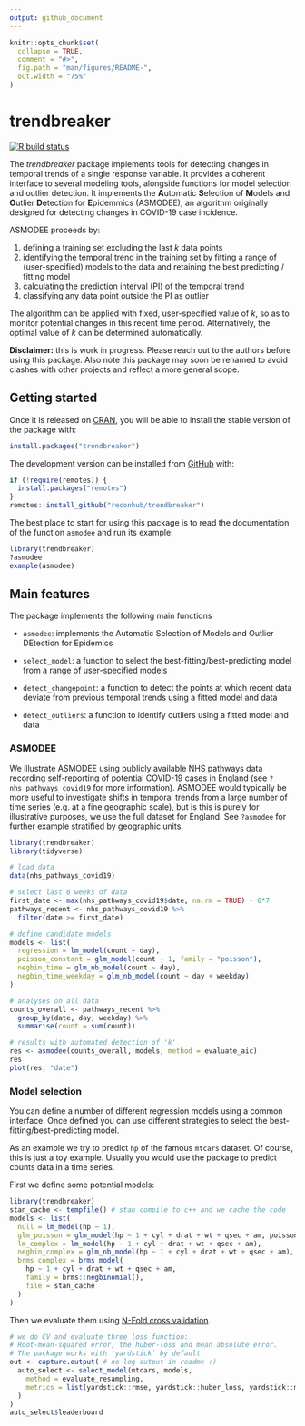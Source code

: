 ```yaml
---
output: github_document
---
```


<!-- README.md is generated from README.Rmd. Please edit that file -->

```r
knitr::opts_chunk$set(
  collapse = TRUE,
  comment = "#>",
  fig.path = "man/figures/README-",
  out.width = "75%"
)
```

# trendbreaker

<!-- badges: start -->
[![R build status](https://github.com/reconhub/trendbreaker/workflows/R-CMD-check/badge.svg)](https://github.com/reconhub/trendbreaker/actions)
<!-- badges: end -->

The *trendbreaker* package implements tools for detecting changes in temporal
trends of a single response variable. It provides a coherent interface to
several modeling tools, alongside functions for model selection and outlier
detection. It implements the **A**utomatic **S**election of **M**odels and
**O**utlier **De**tection for **E**pidemmics (ASMODEE), an algorithm originally
designed for detecting changes in COVID-19 case incidence. 

ASMODEE proceeds by:

1. defining a training set excluding the last *k* data points
2. identifying the temporal trend in the training set by fitting a range of
   (user-specified) models to the data and retaining the best predicting /
   fitting model
3. calculating the prediction interval (PI) of the temporal trend
4. classifying any data point outside the PI as outlier

The algorithm can be applied with fixed, user-specified value of *k*, so as to
monitor potential changes in this recent time period. Alternatively, the optimal
value of *k* can be determined automatically.

**Disclaimer:** this is work in progress. Please reach out to the authors before
using this package. Also note this package may soon be renamed to avoid clashes
with other projects and reflect a more general scope.


## Getting started

Once it is released on [CRAN](https://CRAN.R-project.org), you will be able to
install the stable version of the package with:

``` r
install.packages("trendbreaker")
```

The development version can be installed from [GitHub](https://github.com/) with:

``` r
if (!require(remotes)) {
  install.packages("remotes")
}
remotes::install_github("reconhub/trendbreaker")
```

The best place to start for using this package is to read the documentation of
the function `asmodee` and run its example:

```r
library(trendbreaker)
?asmodee
example(asmodee)
```


## Main features

The package implements the following main functions

* `asmodee`: implements the Automatic Selection of Models and Outlier DEtection
  for Epidemics
  
* `select_model`: a function to select the best-fitting/best-predicting model
  from a range of user-specified models
  
* `detect_changepoint`: a function to detect the points at which recent data
  deviate from previous temporal trends using a fitted model and
  data

* `detect_outliers`: a function to identify outliers using a fitted model and
  data
  


### ASMODEE

We illustrate ASMODEE using publicly available NHS pathways data recording
self-reporting of potential COVID-19 cases in England (see `
?nhs_pathways_covid19` for more information). ASMODEE would typically be more
useful to investigate shifts in temporal trends from a large number of time
series (e.g. at a fine geographic scale), but is this is purely for illustrative
purposes, we use the full dataset for England. See `?asmodee` for further
example stratified by geographic units.

```r

library(trendbreaker)
library(tidyverse)

# load data
data(nhs_pathways_covid19)

# select last 6 weeks of data
first_date <- max(nhs_pathways_covid19$date, na.rm = TRUE) - 6*7
pathways_recent <- nhs_pathways_covid19 %>%
  filter(date >= first_date)

# define candidate models
models <- list(
  regression = lm_model(count ~ day),
  poisson_constant = glm_model(count ~ 1, family = "poisson"),
  negbin_time = glm_nb_model(count ~ day),
  negbin_time_weekday = glm_nb_model(count ~ day + weekday)
)

# analyses on all data
counts_overall <- pathways_recent %>%
  group_by(date, day, weekday) %>%
  summarise(count = sum(count))

# results with automated detection of 'k'
res <- asmodee(counts_overall, models, method = evaluate_aic)
res
plot(res, "date")

```


### Model selection

You can define a number of different regression models using a common interface.
Once defined you can use different strategies to select the
best-fitting/best-predicting model.

As an example we try to predict `hp` of the famous `mtcars` dataset.  Of course,
this is just a toy example. Usually you would use the package to predict counts
data in a time series.

First we define some potential models:
```r
library(trendbreaker)
stan_cache <- tempfile() # stan compile to c++ and we cache the code
models <- list(
  null = lm_model(hp ~ 1),
  glm_poisson = glm_model(hp ~ 1 + cyl + drat + wt + qsec + am, poisson),
  lm_complex = lm_model(hp ~ 1 + cyl + drat + wt + qsec + am),
  negbin_complex = glm_nb_model(hp ~ 1 + cyl + drat + wt + qsec + am),
  brms_complex = brms_model(
    hp ~ 1 + cyl + drat + wt + qsec + am,
    family = brms::negbinomial(),
    file = stan_cache
  )
)
```

Then we evaluate them using [N-Fold cross validation](https://en.wikipedia.org/wiki/Cross-validation_(statistics)).

```r
# we do CV and evaluate three loss function:
# Root-mean-squared error, the huber-loss and mean absolute error.
# The package works with `yardstick` by default.
out <- capture.output( # no log output in readme :)
  auto_select <- select_model(mtcars, models,
    method = evaluate_resampling,
    metrics = list(yardstick::rmse, yardstick::huber_loss, yardstick::mae)
  )
)
auto_select$leaderboard
```
